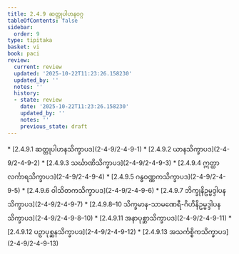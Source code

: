 ```yaml
---
title: 2.4.9 ဆတ္တုပါဟနဝဂ္ဂ
tableOfContents: false
sidebar:
  order: 9
type: tipitaka
basket: vi
book: paci
review:
  current: review
  updated: '2025-10-22T11:23:26.158230'
  updated_by: ''
  notes: ''
  history:
  - state: review
    date: '2025-10-22T11:23:26.158230'
    updated_by: ''
    notes: ''
    previous_state: draft
---
```



<ReviewStatus review={frontmatter.review} showDetails={true} />

<HypothesisAnnotation frontmatter={frontmatter} />

<DynamicBreadcrumb />



<TableOfContents book="paci" section="2.4.9">
* [2.4.9.1 ဆတ္တုပါဟနသိက္ခာပဒ](2-4-9/2-4-9-1)
* [2.4.9.2 ယာနသိက္ခာပဒ](2-4-9/2-4-9-2)
* [2.4.9.3 သင်္ဃာဏိသိက္ခာပဒ](2-4-9/2-4-9-3)
* [2.4.9.4 ဣတ္ထာလင်္ကာရသိက္ခာပဒ](2-4-9/2-4-9-4)
* [2.4.9.5 ဂန္ဓဝဏ္ဏကသိက္ခာပဒ](2-4-9/2-4-9-5)
* [2.4.9.6 ဝါသိတကသိက္ခာပဒ](2-4-9/2-4-9-6)
* [2.4.9.7 ဘိက္ခုနိဥမ္မဒ္ဒါပနသိက္ခာပဒ](2-4-9/2-4-9-7)
* [2.4.9.8–10 သိက္ခမာန-သာမဏေရီ-ဂိဟိနိဥမ္မဒ္ဒါပနသိက္ခာပဒ](2-4-9/2-4-9-8–10)
* [2.4.9.11 အနာပုစ္ဆာသိက္ခာပဒ](2-4-9/2-4-9-11)
* [2.4.9.12 ပဉှာပုစ္ဆနသိက္ခာပဒ](2-4-9/2-4-9-12)
* [2.4.9.13 အသင်္ကစ္စိကသိက္ခာပဒ](2-4-9/2-4-9-13)
</TableOfContents>